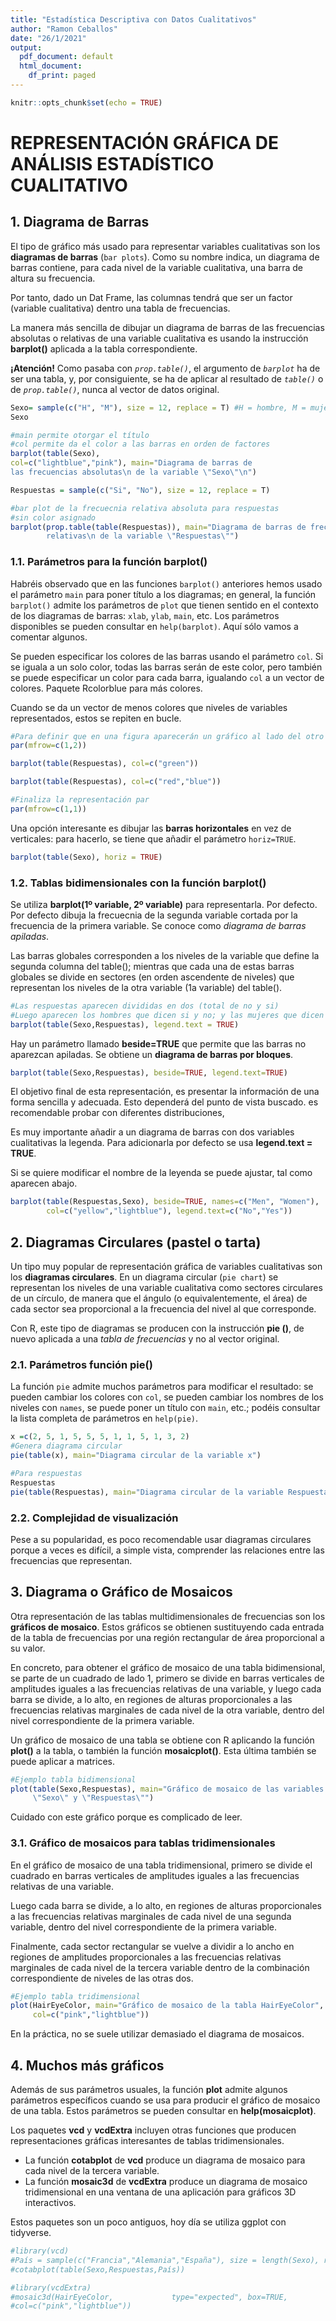 ```yaml
---
title: "Estadística Descriptiva con Datos Cualitativos"
author: "Ramon Ceballos"
date: "26/1/2021"
output:
  pdf_document: default
  html_document:
    df_print: paged
---
```


```r
knitr::opts_chunk$set(echo = TRUE)
```

# REPRESENTACIÓN GRÁFICA DE ANÁLISIS ESTADÍSTICO CUALITATIVO

## 1. Diagrama de Barras

El tipo de gráfico más usado para representar variables cualitativas son los **diagramas de barras** (`bar plots`). Como su nombre indica, un diagrama de barras contiene, para cada nivel de la variable cualitativa, una barra de altura su frecuencia.

Por tanto, dado un Dat Frame, las columnas tendrá que ser un factor (variable cualitativa) dentro una tabla de frecuencias.

La manera más sencilla de dibujar un diagrama de barras de las frecuencias absolutas o relativas de una variable cualitativa es usando la instrucción **barplot()** aplicada a la tabla correspondiente.

**¡Atención!** Como pasaba con *`prop.table()`*, el argumento de *`barplot`* ha de ser una tabla, y, por consiguiente, se ha de aplicar al resultado de *`table()`* o de *`prop.table()`*, nunca al vector de datos original.

```r
Sexo= sample(c("H", "M"), size = 12, replace = T) #H = hombre, M = mujer
Sexo 

#main permite otorgar el título
#col permite da el color a las barras en orden de factores
barplot(table(Sexo),
col=c("lightblue","pink"), main="Diagrama de barras de 
las frecuencias absolutas\n de la variable \"Sexo\"\n")
```


```r
Respuestas = sample(c("Si", "No"), size = 12, replace = T)

#bar plot de la frecuecnia relativa absoluta para respuestas
#sin color asignado
barplot(prop.table(table(Respuestas)), main="Diagrama de barras de frecuencias 
        relativas\n de la variable \"Respuestas\"")
```

### 1.1. Parámetros para la función barplot()

Habréis observado que en las funciones `barplot()` anteriores hemos usado el parámetro `main` para poner título a los diagramas; en general, la función `barplot()` admite los parámetros de `plot` que tienen sentido en el contexto de los diagramas de barras: `xlab`, `ylab`, `main`, etc. Los parámetros disponibles se pueden consultar en `help(barplot)`. Aquí sólo vamos a comentar algunos.

Se pueden especificar los colores de las barras usando el parámetro `col`. Si se iguala a un solo color, todas las barras serán de este color, pero también se puede especificar un color para cada barra, igualando `col` a un vector de colores. Paquete Rcolorblue para más colores.

Cuando se da un vector de menos colores que niveles de variables representados, estos se repiten en bucle.

```r
#Para definir que en una figura aparecerán un gráfico al lado del otro
par(mfrow=c(1,2))

barplot(table(Respuestas), col=c("green"))

barplot(table(Respuestas), col=c("red","blue"))

#Finaliza la representación par
par(mfrow=c(1,1))
```

Una opción interesante es dibujar las **barras horizontales** en vez de verticales: para hacerlo, se tiene que añadir el parámetro `horiz=TRUE`.

```r
barplot(table(Sexo), horiz = TRUE)
```

### 1.2. Tablas bidimensionales con la función barplot()

Se utiliza **barplot(1º variable, 2º variable)** para representarla. Por defecto. Por defecto dibuja la frecuecnia de la segunda variable cortada por la frecuencia de la primera variable. Se conoce como *diagrama de barras apiladas*.

Las barras globales corresponden a los niveles de la variable que define la segunda columna del table(); mientras que cada una de estas barras globales se divide en sectores (en orden ascendente de niveles) que representan los niveles de la otra variable (1a variable) del table().

```r
#Las respuestas aparecen divididas en dos (total de no y si)
#Luego aparecen los hombres que dicen si y no; y las mujeres que dicen si y no
barplot(table(Sexo,Respuestas), legend.text = TRUE)
```

Hay un parámetro llamado **beside=TRUE** que permite que las barras no aparezcan apiladas. Se obtiene un **diagrama de barras por bloques**.

```r
barplot(table(Sexo,Respuestas), beside=TRUE, legend.text=TRUE)
```

El objetivo final de esta representación, es presentar la información de una forma sencilla y adecuada. Esto dependerá del punto de vista buscado. es recomendable probar con diferentes distribuciones,

Es muy importante añadir a un diagrama de barras con dos variables cualitativas la legenda. Para adicionarla por defecto se usa **legend.text = TRUE**.

Si se quiere modificar el nombre de la leyenda se puede ajustar, tal como aparecen abajo.

```r

barplot(table(Respuestas,Sexo), beside=TRUE, names=c("Men", "Women"), 
        col=c("yellow","lightblue"), legend.text=c("No","Yes"))
```

## 2. Diagramas Circulares (pastel o tarta)

Un tipo muy popular de representación gráfica de variables cualitativas son los **diagramas circulares**. En un diagrama circular (`pie chart`) se representan los niveles de una variable cualitativa como sectores circulares de un círculo, de manera que el ángulo (o equivalentemente, el área) de cada sector sea proporcional a la frecuencia del nivel al que corresponde. 

Con R, este tipo de diagramas se producen con la instrucción **pie ()**, de nuevo aplicada a una *tabla de frecuencias* y no al vector original. 

### 2.1. Parámetros función pie()

La función `pie` admite muchos parámetros para modificar el resultado: se pueden cambiar los colores con `col`, se pueden cambiar los nombres de los niveles con `names`, se puede poner un título con `main`, etc.; podéis consultar la lista completa de parámetros en `help(pie)`.

```r
x =c(2, 5, 1, 5, 5, 5, 1, 1, 5, 1, 3, 2)
#Genera diagrama circular
pie(table(x), main="Diagrama circular de la variable x")
```


```r
#Para respuestas
Respuestas
pie(table(Respuestas), main="Diagrama circular de la variable Respuestas")
```

### 2.2. Complejidad de visualización

Pese a su popularidad, es poco recomendable usar diagramas circulares porque a veces es difícil, a simple vista, comprender las relaciones entre las frecuencias que representan. 

## 3. Diagrama o Gráfico de Mosaicos

Otra representación de las tablas multidimensionales de frecuencias son los **gráficos de mosaico**. Estos gráficos se obtienen sustituyendo cada entrada de la tabla de frecuencias por una región rectangular de área proporcional a su valor. 

En concreto, para obtener el gráfico de mosaico de una tabla bidimensional, se parte de un cuadrado de lado 1, primero se divide en barras verticales de amplitudes iguales a las frecuencias relativas de una variable, y luego cada barra se divide, a lo alto, en regiones de alturas proporcionales a las frecuencias relativas marginales de cada nivel de la otra variable, dentro del nivel correspondiente de la primera variable.

Un gráfico de mosaico de una tabla se obtiene con R aplicando la función **plot()** a la tabla, o también la función **mosaicplot()**. Esta última también se puede aplicar a matrices. 

```r
#Ejemplo tabla bidimensional
plot(table(Sexo,Respuestas), main="Gráfico de mosaico de las variables
     \"Sexo\" y \"Respuestas\"")
```

Cuidado con este gráfico porque es complicado de leer.

### 3.1. Gráfico de mosaicos para tablas tridimensionales

En el gráfico de mosaico de una tabla tridimensional, primero se divide el cuadrado en barras verticales de amplitudes iguales a las frecuencias relativas de una variable. 

Luego cada barra se divide, a lo alto, en regiones de alturas proporcionales a las frecuencias relativas marginales de cada nivel de una segunda variable, dentro del nivel correspondiente de la primera variable. 

Finalmente, cada sector rectangular se vuelve a dividir a lo ancho en regiones de amplitudes proporcionales a las frecuencias relativas marginales de cada nivel de la tercera variable dentro de la combinación correspondiente de niveles de las otras dos. 

```r
#Ejemplo tabla tridimensional
plot(HairEyeColor, main="Gráfico de mosaico de la tabla HairEyeColor", 
     col=c("pink","lightblue"))
```

En la práctica, no se suele utilizar demasiado el diagrama de mosaicos.

## 4. Muchos más gráficos

Además de sus parámetros usuales, la función **plot** admite algunos parámetros específicos cuando se usa para producir el gráfico de mosaico de una tabla. Estos parámetros se pueden consultar en **help(mosaicplot)**.

Los paquetes **vcd** y **vcdExtra** incluyen otras funciones que producen representaciones gráficas interesantes de tablas tridimensionales. 

- La función **cotabplot** de **vcd** produce un diagrama de mosaico para cada nivel de la tercera variable.
- La función **mosaic3d** de **vcdExtra** produce un diagrama de mosaico tridimensional en una ventana de una aplicación para gráficos 3D interactivos.

Estos paquetes son un poco antiguos, hoy día se utiliza ggplot con tidyverse.

```r
#library(vcd)
#País = sample(c("Francia","Alemania","España"), size = length(Sexo), replace = T)
#cotabplot(table(Sexo,Respuestas,País))
```

```r
#library(vcdExtra)
#mosaic3d(HairEyeColor,             type="expected", box=TRUE,
#col=c("pink","lightblue"))
```

